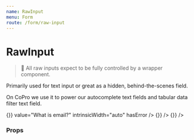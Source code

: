 ```yaml
---
name: RawInput
menu: Form
route: /form/raw-input
---
```



# RawInput

> 📣 All raw inputs expect to be fully controlled by a wrapper component.

Primarily used for text input or great as a hidden, behind-the-scenes field.

On CoPro we use it to power our autocomplete text fields and tabular data filter text field.

<Playground>
  <Box align="stretch" maxWidth="500px">
    <Label field="foo" title="Text Input" supportingText="intrinsic width = 100% (default)">
      <RawInput
        type="text"
        name="foo"
        placeholder="Your name"
        maxLength={100}
      />
    </Label>
    <Label field="bar" title="Email" supportingText="with validation error, intrinsic width = auto">
      <RawInput
        type="email"
        name="bar"
        onChange={() => {}}
        value="What is email?"
        intrinsicWidth="auto"
        hasError
      />
    </Label>
    <Label field="baz" title="Password">
      <RawInput
        type="password"
        name="password"
        intrinsicWidth="auto"
        value="abcdefghijk"
        onChange={() => {}}
      />
    </Label>
    <Label field="baz" title="Number">
      <RawInput
        type="number"
        name="baz"
        intrinsicWidth="auto"
        min="10"
        max="100"
        value="20"
        onChange={() => {}}
      />
    </Label>
  </Box>
</Playground>

### Props

<Props of={RawInput} />
